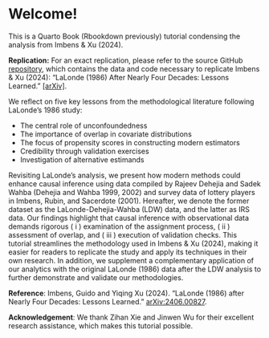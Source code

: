 # Welcome! {.unnumbered}

This is a Quarto Book (Rbookdown previously) tutorial condensing the analysis from Imbens & Xu (2024).

::: callout-note
**Replication:** For an exact replication, please refer to the source GitHub [repository](https://github.com/xuyiqing/lalonde/), which contains the data and code necessary to replicate Imbens & Xu (2024): “LaLonde (1986) After Nearly Four Decades: Lessons Learned.” [\[arXiv\]](https://arxiv.org/abs/2406.00827).
:::

We reflect on five key lessons from the methodological literature following LaLonde's 1986 study:

-   The central role of unconfoundedness
-   The importance of overlap in covariate distributions
-   The focus of propensity scores in constructing modern estimators
-   Credibility through validation exercises
-   Investigation of alternative estimands

Revisiting LaLonde's analysis, we present how modern methods could enhance causal inference using data compiled by Rajeev Dehejia and Sadek Wahba (Dehejia and Wahba 1999, 2002) and survey data of lottery players in Imbens, Rubin, and Sacerdote (2001). Hereafter, we denote the former dataset as the LaLonde-Dehejia-Wahba (LDW) data, and the latter as IRS data. Our findings highlight that causal inference with observational data demands rigorous ( i ) examination of the assignment process, ( ii ) assessment of overlap, and ( iii ) execution of validation checks. This tutorial streamlines the methodology used in Imbens & Xu (2024), making it easier for readers to replicate the study and apply its techniques in their own research. In addition, we supplement a complementary application of our analytics with the original LaLonde (1986) data after the LDW analysis to further demonstrate and validate our methodologies.

**Reference**: Imbens, Guido and Yiqing Xu (2024). “LaLonde (1986) after Nearly Four Decades: Lessons Learned.” [arXiv:2406.00827](https://arxiv.org/abs/2406.00827).

**Acknowledgement**: We thank Zihan Xie and Jinwen Wu for their excellent research assistance, which makes this tutorial possible.
